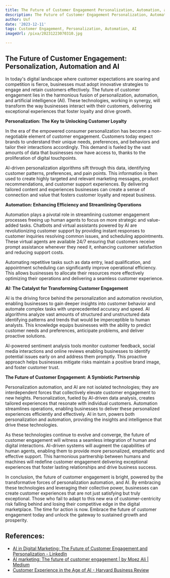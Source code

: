 ```yaml
---
title: The Future of Customer Engagement Personalization, Automation, and AI
description: The Future of Customer Engagement Personalization, Automation, and AI
author: Usf
date: '2023-12-11'
tags: Customer Engagement, Personalization, Automation, AI
imageUrl: /pixa/20231223070310.jpg

---
```

## The Future of Customer Engagement:  Personalization, Automation  and AI

In today's digital landscape where customer expectations are soaring and  competition is  fierce, businesses must adopt  innovative strategies to engage  and retain customers effectively. The future of customer  engagement lies in the harmonious fusion of personalization,  automation, and artificial intelligence (AI). These  technologies, working in synergy, will transform the way businesses  interact  with their customers, delivering exceptional experiences that  foster  loyalty and  drive growth.

**Personalization: The Key to Unlocking Customer Loyalty**

In the era of the empowered consumer  personalization has become a  non-negotiable element of customer  engagement. Customers today expect brands to understand their unique  needs, preferences, and behaviors and tailor their interactions accordingly. This demand  is fueled by the vast amounts of data that businesses now have access to, thanks to the proliferation of digital touchpoints.

AI-driven personalization algorithms sift through this data, identifying customer  patterns,  preferences, and pain points.  This information is then used to create highly targeted and relevant marketing messages, product recommendations, and customer support experiences. By delivering tailored content  and experiences businesses can create a sense of connection and value that fosters customer loyalty and repeat business.

**Automation: Enhancing Efficiency and Streamlining Operations**

Automation plays a pivotal role in streamlining customer engagement processes  freeing up human agents to focus on  more strategic and value-added tasks. Chatbots and virtual assistants powered by  AI are revolutionizing customer  support by providing instant responses to customer inquiries resolving common issues, and scheduling appointments. These virtual agents are available 24/7 ensuring that customers  receive prompt assistance whenever  they need  it, enhancing customer satisfaction and reducing support costs.

Automating repetitive tasks  such as data  entry, lead qualification, and appointment scheduling  can significantly improve operational efficiency. This allows businesses to allocate their resources more effectively optimizing their operations and delivering a seamless customer experience.

**AI: The Catalyst for Transforming Customer Engagement**

AI is  the driving force behind the personalization and automation  revolution, enabling businesses to gain deeper insights into customer behavior and automate complex  tasks with unprecedented  accuracy and speed. AI algorithms analyze vast amounts of structured and  unstructured data identifying patterns and trends that would be imperceptible to human analysts. This knowledge equips businesses with the ability to predict customer needs  and  preferences, anticipate problems, and deliver proactive solutions.

AI-powered sentiment analysis tools monitor customer feedback, social media interactions and online reviews enabling businesses to identify potential issues early on and address them promptly. This proactive  approach helps businesses  mitigate risks maintain a positive brand image, and foster customer trust.

**The Future of Customer Engagement: A Symbiotic Partnership**

Personalization automation, and AI are  not isolated  technologies; they are interdependent forces that collectively elevate customer engagement to new heights. Personalization, fueled by AI-driven data analysis, creates tailored experiences that resonate with individual customers. Automation streamlines operations,  enabling businesses to deliver these personalized experiences efficiently and effectively. AI in turn, powers both personalization  and automation, providing  the insights and intelligence that drive these  technologies.

As these technologies  continue to  evolve and converge, the future of customer engagement  will witness a seamless integration of  human and digital interactions. AI-driven systems will augment the capabilities of human agents, enabling them to provide  more personalized, empathetic and  effective  support. This harmonious partnership between humans and machines will redefine customer engagement delivering exceptional experiences that foster lasting relationships and drive business success.

In conclusion,  the future  of  customer engagement is bright, powered by the transformative forces of personalization automation, and AI. By embracing these technologies and leveraging their collective power,  businesses can create customer experiences that are not just satisfying  but truly exceptional. Those who fail to adapt to this new era of customer-centricity risk falling behind and losing their competitive edge in the digital marketplace. The time for action  is now. Embrace the  future of customer engagement today and unlock the gateway to sustained growth and prosperity.

## References:
- [AI in Digital Marketing: The Future of Customer Engagement and Personalization - LinkedIn](https://www.linkedin.com/pulse/ai-digital-marketing-future-customer-engagement-rajat-jain)
- [AI marketing: The future of customer engagement | by Moez Ali | Medium](https://moez-62905.medium.com/ai-marketing-the-future-of-customer-engagement-f720c9be8212)
- [Customer Experience in the Age of AI - Harvard Business Review](https://hbr.org/2022/03/customer-experience-in-the-age-of-ai)
